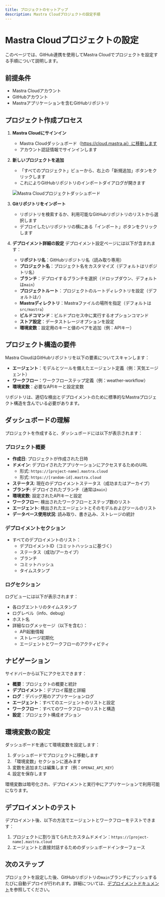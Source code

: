 ```yaml
---
title: プロジェクトのセットアップ
description: Mastra Cloudプロジェクトの設定手順
---
```


# Mastra Cloudプロジェクトの設定

このページでは、GitHub連携を使用してMastra Cloudでプロジェクトを設定する手順について説明します。

## 前提条件

- Mastra Cloudアカウント
- GitHubアカウント
- Mastraアプリケーションを含むGitHubリポジトリ

## プロジェクト作成プロセス

1. **Mastra Cloudにサインイン**
   - Mastra Cloudダッシュボード（https://cloud.mastra.ai）に移動します
   - アカウント認証情報でサインインします

2. **新しいプロジェクトを追加**
   - 「すべてのプロジェクト」ビューから、右上の「新規追加」ボタンをクリックします
   - これによりGitHubリポジトリのインポートダイアログが開きます

   ![Mastra Cloudプロジェクトダッシュボード](/image/cloud-agents.png)

3. **Gitリポジトリをインポート**
   - リポジトリを検索するか、利用可能なGitHubリポジトリのリストから選択します
   - デプロイしたいリポジトリの横にある「インポート」ボタンをクリックします

4. **デプロイメント詳細の設定**
   デプロイメント設定ページには以下が含まれます：
   - **リポジトリ名**：GitHubリポジトリ名（読み取り専用）
   - **プロジェクト名**：プロジェクト名をカスタマイズ（デフォルトはリポジトリ名）
   - **ブランチ**：デプロイするブランチを選択（ドロップダウン、デフォルトは`main`）
   - **プロジェクトルート**：プロジェクトのルートディレクトリを設定（デフォルトは`/`）
   - **Mastraディレクトリ**：Mastraファイルの場所を指定（デフォルトは`src/mastra`）
   - **ビルドコマンド**：ビルドプロセス中に実行するオプションコマンド
   - **ストア設定**：データストレージオプションを設定
   - **環境変数**：設定用のキーと値のペアを追加（例：APIキー）

## プロジェクト構造の要件

Mastra CloudはGitHubリポジトリを以下の要素についてスキャンします：

- **エージェント**：モデルとツールを備えたエージェント定義（例：天気エージェント）
- **ワークフロー**：ワークフローステップ定義（例：weather-workflow）
- **環境変数**：必要なAPIキーと設定変数

リポジトリは、適切な検出とデプロイメントのために標準的なMastraプロジェクト構造を含んでいる必要があります。

## ダッシュボードの理解

プロジェクトを作成すると、ダッシュボードには以下が表示されます：

### プロジェクト概要

- **作成日**: プロジェクトが作成された日時
- **ドメイン**: デプロイされたアプリケーションにアクセスするためのURL
  - 形式: `https://[project-name].mastra.cloud`
  - 形式: `https://[random-id].mastra.cloud`
- **ステータス**: 現在のデプロイメントステータス（成功またはアーカイブ）
- **ブランチ**: デプロイされたブランチ（通常は`main`）
- **環境変数**: 設定されたAPIキーと設定
- **ワークフロー**: 検出されたワークフローとステップ数のリスト
- **エージェント**: 検出されたエージェントとそのモデルおよびツールのリスト
- **データベース使用状況**: 読み取り、書き込み、ストレージの統計

### デプロイメントセクション

- すべてのデプロイメントのリスト：
  - デプロイメントID（コミットハッシュに基づく）
  - ステータス（成功/アーカイブ）
  - ブランチ
  - コミットハッシュ
  - タイムスタンプ

### ログセクション

ログビューには以下が表示されます：

- 各ログエントリのタイムスタンプ
- ログレベル（info、debug）
- ホスト名
- 詳細なログメッセージ（以下を含む）：
  - API起動情報
  - ストレージ初期化
  - エージェントとワークフローのアクティビティ

## ナビゲーション

サイドバーから以下にアクセスできます：

- **概要**：プロジェクトの概要と統計
- **デプロイメント**：デプロイ履歴と詳細
- **ログ**：デバッグ用のアプリケーションログ
- **エージェント**：すべてのエージェントのリストと設定
- **ワークフロー**：すべてのワークフローのリストと構造
- **設定**：プロジェクト構成オプション

## 環境変数の設定

ダッシュボードを通じて環境変数を設定します：

1. ダッシュボードでプロジェクトに移動します
2. 「環境変数」セクションに進みます
3. 変数を追加または編集します（例：`OPENAI_API_KEY`）
4. 設定を保存します

環境変数は暗号化され、デプロイメントと実行中にアプリケーションで利用可能になります。

## デプロイメントのテスト

デプロイメント後、以下の方法でエージェントとワークフローをテストできます：

1. プロジェクトに割り当てられたカスタムドメイン：`https://[project-name].mastra.cloud`
2. エージェントと直接対話するためのダッシュボードインターフェース

## 次のステップ

プロジェクトを設定した後、GitHubリポジトリの`main`ブランチにプッシュするたびに自動デプロイが行われます。詳細については、[デプロイメントドキュメント](./deploying.mdx)を参照してください。